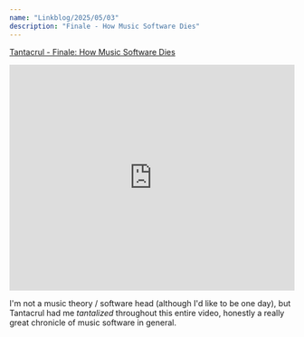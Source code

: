 ```yaml
---
name: "Linkblog/2025/05/03"
description: "Finale - How Music Software Dies"
---
```


[Tantacrul - Finale: How Music Software Dies](https://www.youtube.com/watch?v=Yqaon6YHzaU)

<div class="ml-[2rem] mb-8">
<iframe
    class="my-2"
    width="100%"
    height="400"
    src="https://www.youtube.com/embed/Yqaon6YHzaU"
    frameborder="0"
    allow="accelerometer; autoplay; clipboard-write; encrypted-media; gyroscope; picture-in-picture"
    allowfullscreen
></iframe>

I'm not a music theory / software head (although I'd like to be one day), but Tantacrul had me _tantalized_ throughout this entire video, honestly a really great chronicle of music software in general.

</div>
